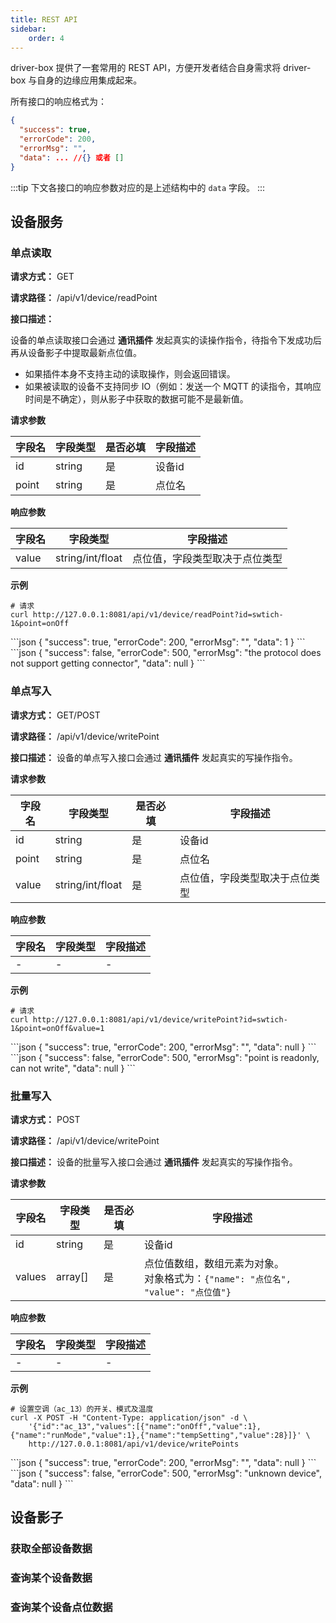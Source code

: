```yaml
---
title: REST API
sidebar:
    order: 4
---
```


driver-box 提供了一套常用的 REST API，方便开发者结合自身需求将 driver-box 与自身的边缘应用集成起来。

所有接口的响应格式为：

```json title="response"
{
  "success": true,
  "errorCode": 200,
  "errorMsg": "",
  "data": ... //{} 或者 []
}
```
:::tip
下文各接口的响应参数对应的是上述结构中的 `data`  字段。
:::

## 设备服务
### 单点读取
**请求方式：** GET

**请求路径：** /api/v1/device/readPoint

**接口描述：**

设备的单点读取接口会通过 **通讯插件** 发起真实的读操作指令，待指令下发成功后再从设备影子中提取最新点位值。
- 如果插件本身不支持主动的读取操作，则会返回错误。
- 如果被读取的设备不支持同步 IO（例如：发送一个 MQTT 的读指令，其响应时间是不确定），则从影子中获取的数据可能不是最新值。


**请求参数**

| 字段名 | 字段类型 | 是否必填 | 字段描述 |
| ------ | -------- | -------- | -------- |
|id|string|是|设备id|
|point|string|是|点位名|

**响应参数**

| 字段名   | 字段类型   | 字段描述            |
|-------|--------|-----------------|
| value | string/int/float | 点位值，字段类型取决于点位类型 |

**示例**
```shell
# 请求
curl http://127.0.0.1:8081/api/v1/device/readPoint?id=swtich-1&point=onOff
```
<Tabs>
    <TabItem label="success response" icon="star">
        ```json
        {
            "success": true,
            "errorCode": 200,
            "errorMsg": "",
            "data": 1
        }
        ```
    </TabItem>
    <TabItem label="fail response" icon="error">
        ```json
        {
            "success": false,
            "errorCode": 500,
            "errorMsg": "the protocol does not support getting connector",
            "data": null
        }
        ```
    </TabItem>
</Tabs>


### 单点写入
**请求方式：** GET/POST

**请求路径：** /api/v1/device/writePoint

**接口描述：**
设备的单点写入接口会通过 **通讯插件** 发起真实的写操作指令。

**请求参数**

| 字段名 | 字段类型 | 是否必填 | 字段描述 |
| ------ | -------- | -------- | -------- |
|id|string|是|设备id|
|point|string|是|点位名|
|value|string/int/float|是|点位值，字段类型取决于点位类型|

**响应参数**

| 字段名   | 字段类型   | 字段描述            |
|-------|--------|-----------------|
| - | -| - |

**示例**
```shell
# 请求
curl http://127.0.0.1:8081/api/v1/device/writePoint?id=swtich-1&point=onOff&value=1
```
<Tabs>
    <TabItem label="success response" icon="star">
        ```json
        {
            "success": true,
            "errorCode": 200,
            "errorMsg": "",
            "data": null
        }
        ```
    </TabItem>
    <TabItem label="fail response" icon="error">
        ```json
        {
            "success": false,
            "errorCode": 500,
            "errorMsg": "point is readonly, can not write",
            "data": null
        }
        ```
    </TabItem>
</Tabs>

### 批量写入
**请求方式：** POST

**请求路径：** /api/v1/device/writePoint

**接口描述：**
设备的批量写入接口会通过 **通讯插件** 发起真实的写操作指令。

**请求参数**

| 字段名 | 字段类型 | 是否必填 | 字段描述 |
| ------ | -------- | -------- | -------- |
|id|string|是|设备id|
|values|array[]|是|点位值数组，数组元素为对象。<br/>对象格式为：`{"name": "点位名", "value": "点位值"}`|

**响应参数**

| 字段名   | 字段类型   | 字段描述            |
|-------|--------|-----------------|
| - | -| - |

**示例**
```shell
# 设置空调（ac_13）的开关、模式及温度
curl -X POST -H "Content-Type: application/json" -d \
    '{"id":"ac_13","values":[{"name":"onOff","value":1},{"name":"runMode","value":1},{"name":"tempSetting","value":28}]}' \
    http://127.0.0.1:8081/api/v1/device/writePoints
```
<Tabs>
    <TabItem label="success response" icon="star">
        ```json
        {
            "success": true,
            "errorCode": 200,
            "errorMsg": "",
            "data": null
        }
        ```
    </TabItem>
    <TabItem label="fail response" icon="error">
        ```json
        {
            "success": false,
            "errorCode": 500,
            "errorMsg": "unknown device",
            "data": null
        }
        ```
    </TabItem>
</Tabs>

## 设备影子

### 获取全部设备数据

### 查询某个设备数据

### 查询某个设备点位数据